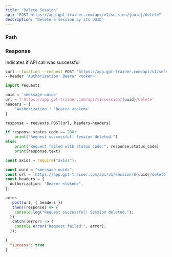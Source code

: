 ```yaml
---
title: "Delete Session"
api: "POST https://app.gpt-trainer.com/api/v1/session/{uuid}/delete"
description: "Delete a session by its UUID"
---
```


### Path

<ParamField path="uuid" type="string" required />

### Response

<ResponseField name="success" type="boolean">
  Indicates if API call was successful
</ResponseField>

<RequestExample>

```bash Curl
curl --location --request POST 'https://app.gpt-trainer.com/api/v1/session/{uuid}/delete' \
--header 'Authorization: Bearer <token>'
```

```py Python
import requests

uuid = '<message-uuid>'
url = f'https://app.gpt-trainer.com/api/v1/session/{uuid}/delete'
headers = {
    'Authorization': 'Bearer <token>'
}

response = requests.POST(url, headers=headers)

if response.status_code == 200:
    print("Request successful! Session deleted.")
else:
    print("Request failed with status code:", response.status_code)
    print(response.text)
```

```ts JavaScript
const axios = require("axios");

const uuid = "<message-uuid>";
const url = `https://app.gpt-trainer.com/api/v1/session/${uuid}/delete`;
const headers = {
  Authorization: "Bearer <token>",
};

axios
  .post(url, { headers })
  .then((response) => {
    console.log("Request successful! Session deleted.");
  })
  .catch((error) => {
    console.error("Request failed:", error);
  });
```

</RequestExample>

<ResponseExample>

```json Response
{
  "success": true
}
```

</ResponseExample>
